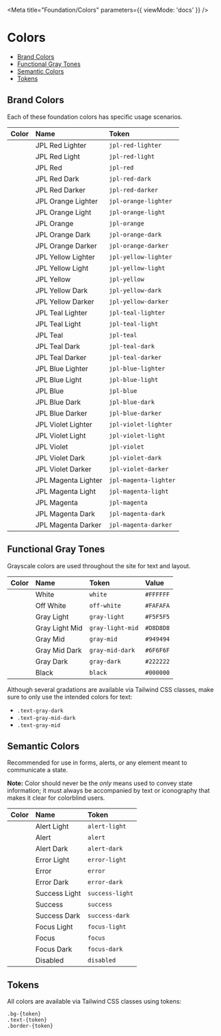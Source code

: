 
<Meta
  title="Foundation/Colors"
  parameters={{ viewMode: 'docs' }}
/>

# Colors

- [Brand Colors](#brand-colors)
- [Functional Gray Tones](#functional-gray-tones)
- [Semantic Colors](#semantic-colors)
- [Tokens](#tokens)

<span id="brand-colors"></span>

## Brand Colors

Each of these foundation colors has specific usage scenarios.

| Color                                              | Name                | Token                 |
| :------------------------------------------------- | :------------------ | :-------------------- |
| <div className="bg-jpl-red-lighter p-4"></div>     | JPL Red Lighter     | `jpl-red-lighter`     |
| <div className="bg-jpl-red-light p-4"></div>       | JPL Red Light       | `jpl-red-light`       |
| <div className="bg-jpl-red p-4"></div>             | JPL Red             | `jpl-red`             |
| <div className="bg-jpl-red-dark p-4"></div>        | JPL Red Dark        | `jpl-red-dark`        |
| <div className="bg-jpl-red-darker p-4"></div>      | JPL Red Darker      | `jpl-red-darker`      |
| <div className="bg-jpl-orange-lighter p-4"></div>  | JPL Orange Lighter  | `jpl-orange-lighter`  |
| <div className="bg-jpl-orange-light p-4"></div>    | JPL Orange Light    | `jpl-orange-light`    |
| <div className="bg-jpl-orange p-4"></div>          | JPL Orange          | `jpl-orange`          |
| <div className="bg-jpl-orange-dark p-4"></div>     | JPL Orange Dark     | `jpl-orange-dark`     |
| <div className="bg-jpl-orange-darker p-4"></div>   | JPL Orange Darker   | `jpl-orange-darker`   |
| <div className="bg-jpl-yellow-lighter p-4"></div>  | JPL Yellow Lighter  | `jpl-yellow-lighter`  |
| <div className="bg-jpl-yellow-light p-4"></div>    | JPL Yellow Light    | `jpl-yellow-light`    |
| <div className="bg-jpl-yellow p-4"></div>          | JPL Yellow          | `jpl-yellow`          |
| <div className="bg-jpl-yellow-dark p-4"></div>     | JPL Yellow Dark     | `jpl-yellow-dark`     |
| <div className="bg-jpl-yellow-darker p-4"></div>   | JPL Yellow Darker   | `jpl-yellow-darker`   |
| <div className="bg-jpl-teal-lighter p-4"></div>    | JPL Teal Lighter    | `jpl-teal-lighter`    |
| <div className="bg-jpl-teal-light p-4"></div>      | JPL Teal Light      | `jpl-teal-light`      |
| <div className="bg-jpl-teal p-4"></div>            | JPL Teal            | `jpl-teal`            |
| <div className="bg-jpl-teal-dark p-4"></div>       | JPL Teal Dark       | `jpl-teal-dark`       |
| <div className="bg-jpl-teal-darker p-4"></div>     | JPL Teal Darker     | `jpl-teal-darker`     |
| <div className="bg-jpl-blue-lighter p-4"></div>    | JPL Blue Lighter    | `jpl-blue-lighter`    |
| <div className="bg-jpl-blue-light p-4"></div>      | JPL Blue Light      | `jpl-blue-light`      |
| <div className="bg-jpl-blue p-4"></div>            | JPL Blue            | `jpl-blue`            |
| <div className="bg-jpl-blue-dark p-4"></div>       | JPL Blue Dark       | `jpl-blue-dark`       |
| <div className="bg-jpl-blue-darker p-4"></div>     | JPL Blue Darker     | `jpl-blue-darker`     |
| <div className="bg-jpl-violet-lighter p-4"></div>  | JPL Violet Lighter  | `jpl-violet-lighter`  |
| <div className="bg-jpl-violet-light p-4"></div>    | JPL Violet Light    | `jpl-violet-light`    |
| <div className="bg-jpl-violet p-4"></div>          | JPL Violet          | `jpl-violet`          |
| <div className="bg-jpl-violet-dark p-4"></div>     | JPL Violet Dark     | `jpl-violet-dark`     |
| <div className="bg-jpl-violet-darker p-4"></div>   | JPL Violet Darker   | `jpl-violet-darker`   |
| <div className="bg-jpl-magenta-lighter p-4"></div> | JPL Magenta Lighter | `jpl-magenta-lighter` |
| <div className="bg-jpl-magenta-light p-4"></div>   | JPL Magenta Light   | `jpl-magenta-light`   |
| <div className="bg-jpl-magenta p-4"></div>         | JPL Magenta         | `jpl-magenta`         |
| <div className="bg-jpl-magenta-dark p-4"></div>    | JPL Magenta Dark    | `jpl-magenta-dark`    |
| <div className="bg-jpl-magenta-darker p-4"></div>  | JPL Magenta Darker  | `jpl-magenta-darker`  |

## Functional Gray Tones

Grayscale colors are used throughout the site for text and layout.

| Color                                     | Name           | Token            | Value     |
| :---------------------------------------- | :------------- | :--------------- | :-------- |
| <div class="bg-white p-4"></div>          | White          | `white`          | `#FFFFFF` |
| <div class="bg-off-white p-4"></div>      | Off White      | `off-white`      | `#FAFAFA` |
| <div class="bg-gray-light p-4"></div>     | Gray Light     | `gray-light`     | `#F5F5F5` |
| <div class="bg-gray-light-mid p-4"></div> | Gray Light Mid | `gray-light-mid` | `#D8D8D8` |
| <div class="bg-gray-mid p-4"></div>       | Gray Mid       | `gray-mid`       | `#949494` |
| <div class="bg-gray-mid-dark p-4"></div>  | Gray Mid Dark  | `gray-mid-dark`  | `#6F6F6F` |
| <div class="bg-gray-dark p-4"></div>      | Gray Dark      | `gray-dark`      | `#222222` |
| <div class="bg-black p-4"></div>          | Black          | `black`          | `#000000` |

Although several gradations are available via Tailwind CSS classes, make sure to only use the intended colors for text:

- <div class="w-3 h-3 bg-gray-dark inline-block"></div>
  <code>.text-gray-dark</code>
- <div class="w-3 h-3 bg-gray-mid-dark inline-block"></div>
  <code>.text-gray-mid-dark</code>
- <div class="w-3 h-3 bg-gray-mid inline-block"></div>
  <code>.text-gray-mid</code>

<span id="semantic-colors"></span>

## Semantic Colors

Recommended for use in forms, alerts, or any element meant to communicate a state.

**Note:** Color should never be the _only_ means used to convey state information;
it must always be accompanied by text or iconography that makes it clear for colorblind users.

| Color                                        | Name          | Token           |
| :------------------------------------------- | :------------ | :-------------- |
| <div className="bg-warning-light p-4"></div> | Alert Light   | `alert-light`   |
| <div className="bg-warning p-4"></div>       | Alert         | `alert`         |
| <div className="bg-warning-dark p-4"></div>  | Alert Dark    | `alert-dark`    |
| <div className="bg-error-light p-4"></div>   | Error Light   | `error-light`   |
| <div className="bg-error p-4"></div>         | Error         | `error`         |
| <div className="bg-error-dark p-4"></div>    | Error Dark    | `error-dark`    |
| <div className="bg-success-light p-4"></div> | Success Light | `success-light` |
| <div className="bg-success p-4"></div>       | Success       | `success`       |
| <div className="bg-success-dark p-4"></div>  | Success Dark  | `success-dark`  |
| <div className="bg-focus-light p-4"></div>   | Focus Light   | `focus-light`   |
| <div className="bg-focus p-4"></div>         | Focus         | `focus`         |
| <div className="bg-focus-dark p-4"></div>    | Focus Dark    | `focus-dark`    |
| <div className="bg-disabled p-4"></div>      | Disabled      | `disabled`      |

<span id="tokens"></span>

## Tokens

All colors are available via Tailwind CSS classes using tokens:

```
.bg-{token}
.text-{token}
.border-{token}
```
